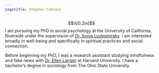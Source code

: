 ```yaml
---
pagetitle: Stephen Cadieux
---
```

<meta name="Stephen Cadieux" content="I am interested broadly in well-being, and specifically in spiritual practices and social connection">
<style type="text/css">

.main-container {
  max-width: 800px; 
}

</style>

$$\\[0.2in]$$
I am pursuing my PhD in social psychology at the University of California, Riverside under the supervision of [Dr. Sonja Lyubomirsky](https://sonjalyubomirsky.com/). I am interested broadly in well-being and specifically in spiritual practices and social connection.

Before beginning my PhD, I was a research assistant studying mindfulness and fake news with [Dr. Ellen Langer](https://psychology.fas.harvard.edu/people/ellen-langer) at Harvard University. I have a bachelor’s degree in sociology from The Ohio State University.
